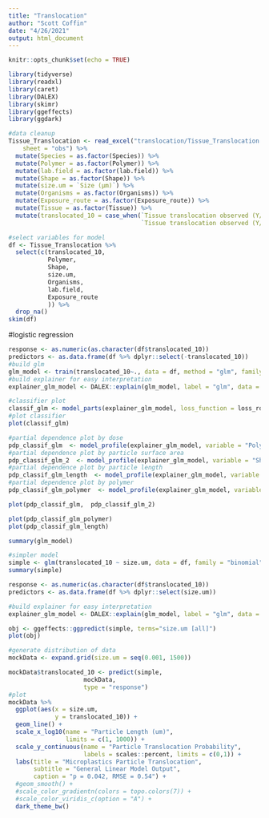 ```yaml
---
title: "Translocation"
author: "Scott Coffin"
date: "4/26/2021"
output: html_document
---
```


```r
knitr::opts_chunk$set(echo = TRUE)
```

```r
library(tidyverse)
library(readxl)
library(caret)
library(DALEX)
library(skimr)
library(ggeffects)
library(ggdark)
```

```r
#data cleanup
Tissue_Translocation <- read_excel("translocation/Tissue_Translocation.xlsx", 
    sheet = "obs") %>% 
  mutate(Species = as.factor(Species)) %>% 
  mutate(Polymer = as.factor(Polymer)) %>% 
  mutate(lab.field = as.factor(lab.field)) %>% 
  mutate(Shape = as.factor(Shape)) %>%
  mutate(size.um = `Size (µm)`) %>% 
  mutate(Organisms = as.factor(Organisms)) %>%
  mutate(Exposure_route = as.factor(Exposure_route)) %>% 
  mutate(Tissue = as.factor(Tissue)) %>% 
  mutate(translocated_10 = case_when(`Tissue translocation observed (Y/N)` == "Y" ~ 1,
                                     `Tissue translocation observed (Y/N)` == "N" ~ 0))

#select variables for model
df <- Tissue_Translocation %>% 
  select(c(translocated_10,
           Polymer,
           Shape,
           size.um,
           Organisms,
           lab.field,
           Exposure_route
           )) %>% 
  drop_na()
skim(df)
```


#logistic regression
```r
response <- as.numeric(as.character(df$translocated_10))
predictors <- as.data.frame(df %>% dplyr::select(-translocated_10))
#build glm
glm_model <- train(translocated_10~., data = df, method = "glm", family = "binomial")
#build explainer for easy interpretation
explainer_glm_model <- DALEX::explain(glm_model, label = "glm", data = predictors, y = response)

#classifier plot
classif_glm <- model_parts(explainer_glm_model, loss_function = loss_root_mean_square)
#plot classifier
plot(classif_glm)
```

```r
#partial dependence plot by dose
pdp_classif_glm  <- model_profile(explainer_glm_model, variable = "Polymer", type = "partial")
#partial dependence plot by particle surface area
pdp_classif_glm_2  <- model_profile(explainer_glm_model, variable = "Shape", type = "partial")
#partial dependence plot by particle length
pdp_classif_glm_length  <- model_profile(explainer_glm_model, variable = "size.um", type = "partial")
#partial dependence plot by polymer
pdp_classif_glm_polymer  <- model_profile(explainer_glm_model, variable = "Organisms", type = "partial")

plot(pdp_classif_glm,  pdp_classif_glm_2)

plot(pdp_classif_glm_polymer)
plot(pdp_classif_glm_length)
```
```r
summary(glm_model)
```
```r
#simpler model
simple <- glm(translocated_10 ~ size.um, data = df, family = "binomial")
summary(simple)

response <- as.numeric(as.character(df$translocated_10))
predictors <- as.data.frame(df %>% dplyr::select(size.um))

#build explainer for easy interpretation
explainer_glm_model <- DALEX::explain(glm_model, label = "glm", data = predictors, y = response)
```

```r
obj <- ggeffects::ggpredict(simple, terms="size.um [all]")
plot(obj)
```
```r
#generate distribution of data
mockData <- expand.grid(size.um = seq(0.001, 1500))

mockData$translocated_10 <- predict(simple,
                     mockData,
                     type = "response")
#plot
mockData %>% 
  ggplot(aes(x = size.um, 
             y = translocated_10)) +
  geom_line() +
  scale_x_log10(name = "Particle Length (um)",
                limits = c(1, 1000)) +
  scale_y_continuous(name = "Particle Translocation Probability",
                     labels = scales::percent, limits = c(0,1)) +
  labs(title = "Microplastics Particle Translocation",
       subtitle = "General Linear Model Output",
       caption = "p = 0.042, RMSE = 0.54") +
  #geom_smooth() +
  #scale_color_gradientn(colors = topo.colors(7)) +
  #scale_color_viridis_c(option = "A") +
  dark_theme_bw()
```



